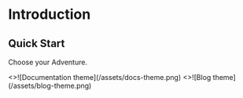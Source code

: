 # Introduction



## Quick Start


Choose your Adventure.

<Cards num={2}>
  <Cards.Card
    image
    arrow
    title="The Why?"
    href="/docs/docs-theme/start"
  >
    <>![Documentation theme](/assets/docs-theme.png)</>
  </Cards.Card>
  <Cards.Card image arrow title="The How ?" href="/docs/blog-theme/start">
    <>![Blog theme](/assets/blog-theme.png)</>
  </Cards.Card>
</Cards>

